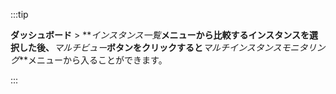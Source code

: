 :::tip

**ダッシュボード** > **_インスタンス一覧_**メニューから比較するインスタンスを選択した後、**_マルチビュー_**ボタンをクリックすると**_マルチインスタンスモニタリング_**メニューから入ることができます。

:::

